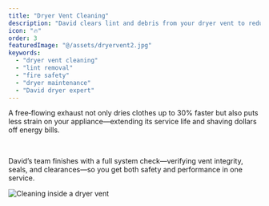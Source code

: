 ```yaml
---
title: "Dryer Vent Cleaning"
description: "David clears lint and debris from your dryer vent to reduce fire risk, improve airflow, and speed up drying times. Camera‑verified and brush‑powered, we make sure nothing’s left behind."
icon: "🔥"
order: 3
featuredImage: "@/assets/dryervent2.jpg"
keywords:
  - "dryer vent cleaning"
  - "lint removal"
  - "fire safety"
  - "dryer maintenance"
  - "David dryer expert"
---
```



<Section variant="imageCol3" childSlotClass="flex lg:flex-row-reverse">
  <Section variant="textCol">
    <Section
      variant="headAndP"
      heading={[{ text: "Stop a Hidden Fire Hazard", tagName: "h4" }]}
    >
      <p>
        Clogged dryer vents are one of the leading causes of household fires. Every ounce of lint removed lowers that risk—David uses high‑speed rotary brushes to dislodge debris, then powerful vacuums to haul it away.
      </p>
      <br/>
      <p>
        With clear before‑and‑after camera footage, you’ll see exactly where blockages were—and know you’re safe when your dryer runs.
      </p>
    </Section>
    <Section
      variant="headAndP"
      heading={[{ text: "Efficiency & Longevity", tagName: "h4" }]}
    >
      <p>
        A free‑flowing exhaust not only dries clothes up to 30% faster but also puts less strain on your appliance—extending its service life and shaving dollars off energy bills.
      </p>
      <br/>
      <p>
        David’s team finishes with a full system check—verifying vent integrity, seals, and clearances—so you get both safety and performance in one service.
      </p>
    </Section>
  </Section>

  <Section variant="contentImgSec">
    <Image
      src={ventImg}
      alt="Cleaning inside a dryer vent"
      class="w-full h-auto rounded-lg shadow-lg mb-6"
      loading="lazy"
      width={600}
      height={400}
    />
  </Section>
</Section>

